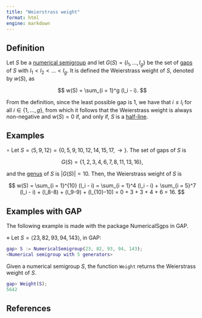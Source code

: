 ```yaml
---
title: "Weierstrass weight"
format: html
engine: markdown
---
```


<!--  -->

## Definition

Let $S$ be a [numerical semigroup](Numerical-semigroup.qmd) and let $G(S) = \{l_1, \ldots, l_g\}$ be the set of [gaps](Gap.qmd) of $S$ with $l_1 < l_2 < \ldots < l_g$. It is defined the Weierstrass weight of $S$, denoted by $w(S)$, as

$$
w(S) = \sum_{i = 1}^g (l_i - i).
$$

From the definition, since the least possible gap is $1$, we have that $i \le l_i$ for all $i \in \{1, \ldots, g\}$, from which it follows that the Weierstrass weight is always non-negative and $w(S) = 0$ if, and only if, $S$ is a [half-line](../Families-NS/NS-half-line.qmd).

## Examples

$\circ$ Let $S = \langle 5, 9, 12 \rangle = \{0, 5, 9, 10, 12, 14, 15, 17, \rightarrow\}$. The set of gaps of $S$ is

$$
G(S) = \{1, 2, 3, 4, 6, 7, 8, 11, 13, 16 \},
$$

and the [genus](Genus.qmd) of $S$ is $|G(S)| = 10$. Then, the Weierstrass weight of $S$ is

$$
w(S) = \sum_{i = 1}^{10} (l_i - i) = \sum_{i = 1}^4 (l_i - i) + \sum_{i = 5}^7 (l_i - i) + (l_8-8) + (l_9-9) + (l_{10}-10) = 0 + 3 + 3 + 4 + 6 = 16.
$$

## Examples with GAP

The following example is made with the package NumericalSgps in GAP.

$\diamond$ Let $S = \langle 23, 82, 93, 94, 143 \rangle$, in GAP:

``` gap
gap> S := NumericalSemigroup(23, 82, 93, 94, 143);
<Numerical semigroup with 5 generators>
```

Given a numerical semigroup $S$, the function `Weight` returns the Weierstrass weight of $S$.

``` gap
gap> Weight(S);
5642
```

## References
